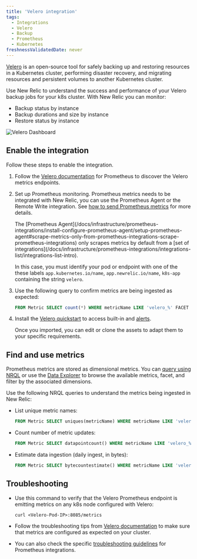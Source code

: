 ```yaml
---
title: 'Velero integration'
tags:
  - Integrations
  - Velero
  - Backup
  - Prometheus
  - Kubernetes
freshnessValidatedDate: never
---
```


[Velero](https://velero.io/) is an open-source tool for safely backing up and restoring resources in a Kubernetes cluster, performing disaster recovery, and migrating resources and persistent volumes to another Kubernetes cluster.

Use New Relic to understand the success and performance of your Velero backup jobs for your k8s cluster. With New Relic you can monitor:

* Backup status by instance
* Backup durations and size by instance
* Restore status by instance

<img
  title="Velero Dashboard"
  alt="Velero Dashboard"
  src="/images/kubernetes_screenshot-crop_velero-dashboard.webp"
/>

## Enable the integration

Follow these steps to enable the integration.

1. Follow the [Velero documentation](https://velero.io/docs/main/run-locally/#3-start-the-velero-server-locally) for Prometheus to discover the Velero metrics endpoints.

2. Set up Prometheus monitoring. Prometheus metrics needs to be integrated with New Relic, you can use the Prometheus Agent or the Remote Write integration. See [how to send Prometheus metrics](/docs/infrastructure/prometheus-integrations/get-started/send-prometheus-metric-data-new-relic/) for more details.

   <Callout variant="important">
     The [Prometheus Agent](/docs/infrastructure/prometheus-integrations/install-configure-prometheus-agent/setup-prometheus-agent#scrape-metrics-only-from-prometheus-integrations-scrape-prometheus-integrations) only scrapes metrics by default from a [set of integrations](/docs/infrastructure/prometheus-integrations/integrations-list/integrations-list-intro).

     In this case, you must identify your pod or endpoint with one of the these labels `app.kubernetes.io/name`, `app.newrelic.io/name`, `k8s-app` containing the string `velero`.
   </Callout>

3. Use the following query to confirm metrics are being ingested as expected:

   ```sql
   FROM Metric SELECT count(*) WHERE metricName LIKE 'velero_%' FACET metricName LIMIT MAX
   ```

4. Install the [Velero quickstart](https://newrelic.com/instant-observability/velero-prometheus) to access built-in <InlinePopover type="dashboards"/> and [alerts](/docs/alerts-applied-intelligence/new-relic-alerts/learn-alerts/introduction-alerts/).

   Once you imported, you can edit or clone the assets to adapt them to your specific requirements.

## Find and use metrics

Prometheus metrics are stored as dimensional metrics. You can [query using NRQL](/docs/telemetry-data-platform/get-data/apis/query-metric-data-type/) or use the [Data Explorer](/docs/query-your-data/explore-query-data/browse-data/introduction-data-explorer/) to browse the available metrics, facet, and filter by the associated dimensions.

Use the following NRQL queries to understand the metrics being ingested in New Relic:

* List unique metric names:

  ```sql
  FROM Metric SELECT uniques(metricName) WHERE metricName LIKE 'velero_%' LIMIT MAX
  ```

* Count number of metric updates:

  ```sql
  FROM Metric SELECT datapointcount() WHERE metricName LIKE 'velero_%' LIMIT MAX
  ```

* Estimate data ingestion (daily ingest, in bytes):

  ```sql
  FROM Metric SELECT bytecountestimate() WHERE metricName LIKE 'velero_%' SINCE 1 day ago
  ```

## Troubleshooting

* Use this command to verify that the Velero Prometheus endpoint is emitting metrics on any k8s node configured with Velero:

  ```
  curl <Velero-Pod-IP>:8085/metrics
  ```

* Follow the troubleshooting tips from [Velero documentation](https://velero.io/docs/main/troubleshooting/#velero-is-not-publishing-prometheus-metrics) to make sure that metrics are configured as expected on your cluster.

* You can also check the specific [troubleshooting guidelines](/docs/infrastructure/prometheus-integrations/install-configure-prometheus-agent/troubleshooting-guide/) for Prometheus integrations.
